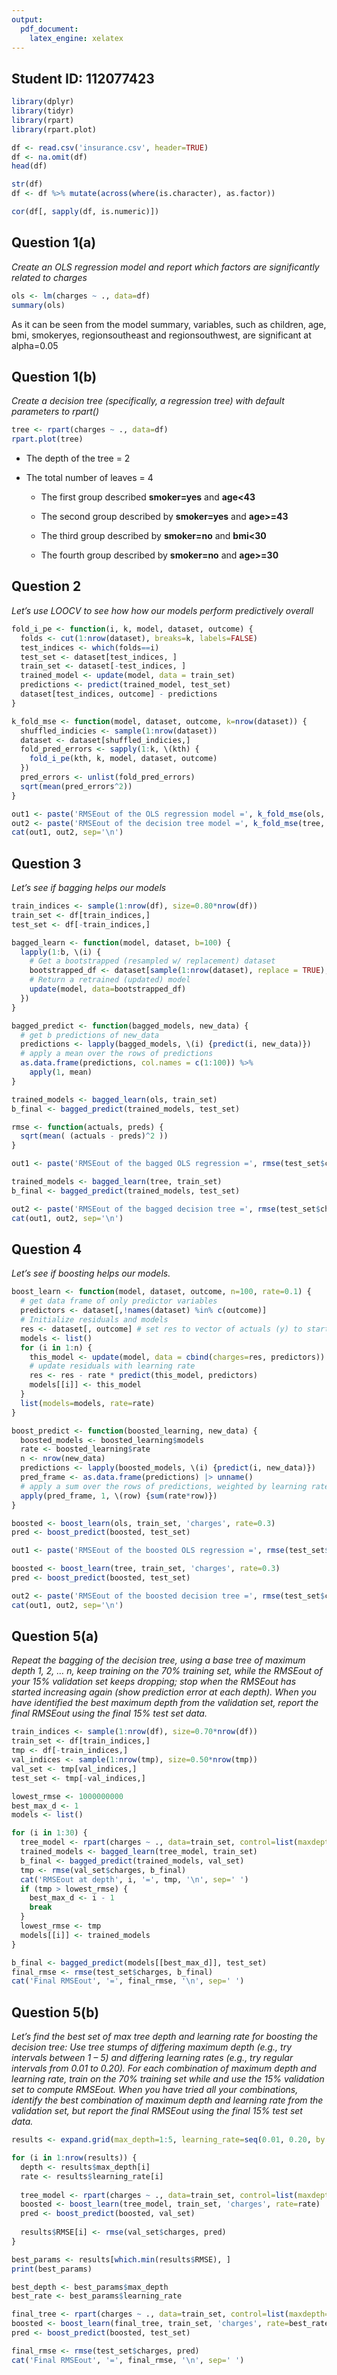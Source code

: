 ```yaml
---
output:
  pdf_document:
    latex_engine: xelatex
---
```


## Student ID: 112077423

```r
library(dplyr)
library(tidyr)
library(rpart)
library(rpart.plot)
```

```r
df <- read.csv('insurance.csv', header=TRUE)
df <- na.omit(df)
head(df)
```

```r
str(df)
df <- df %>% mutate(across(where(is.character), as.factor))
```

```r
cor(df[, sapply(df, is.numeric)])
```

## Question 1(a)

*Create an OLS regression model and report which factors are significantly related to charges*

```r
ols <- lm(charges ~ ., data=df)
summary(ols)
```

As it can be seen from the model summary, variables, such as children, age, bmi, smokeryes, regionsoutheast and regionsouthwest, are significant at alpha=0.05

## Question 1(b)

*Create a decision tree (specifically, a regression tree) with default parameters to rpart()*

```r
tree <- rpart(charges ~ ., data=df)
rpart.plot(tree)
```

- The depth of the tree = 2

- The total number of leaves = 4

  - The first group described **smoker=yes** and **age<43**
  
  - The second group described by **smoker=yes** and **age>=43**
  
  - The third group described by **smoker=no** and **bmi<30**
  
  - The fourth group described by **smoker=no** and **age>=30**

## Question 2

*Let’s use LOOCV to see how how our models perform predictively overall*

```r
fold_i_pe <- function(i, k, model, dataset, outcome) {
  folds <- cut(1:nrow(dataset), breaks=k, labels=FALSE)
  test_indices <- which(folds==i)
  test_set <- dataset[test_indices, ]
  train_set <- dataset[-test_indices, ]
  trained_model <- update(model, data = train_set)
  predictions <- predict(trained_model, test_set)
  dataset[test_indices, outcome] - predictions
}

k_fold_mse <- function(model, dataset, outcome, k=nrow(dataset)) {
  shuffled_indicies <- sample(1:nrow(dataset))
  dataset <- dataset[shuffled_indicies,]
  fold_pred_errors <- sapply(1:k, \(kth) {
    fold_i_pe(kth, k, model, dataset, outcome)
  })
  pred_errors <- unlist(fold_pred_errors)
  sqrt(mean(pred_errors^2))
}

out1 <- paste('RMSEout of the OLS regression model =', k_fold_mse(ols, df, "charges", k=nrow(df)))
out2 <- paste('RMSEout of the decision tree model =', k_fold_mse(tree, df, "charges", k=nrow(df)))
cat(out1, out2, sep='\n')
```

## Question 3

*Let’s see if bagging helps our models*

```r
train_indices <- sample(1:nrow(df), size=0.80*nrow(df))
train_set <- df[train_indices,]
test_set <- df[-train_indices,]

bagged_learn <- function(model, dataset, b=100) {
  lapply(1:b, \(i) {
    # Get a bootstrapped (resampled w/ replacement) dataset
    bootstrapped_df <- dataset[sample(1:nrow(dataset), replace = TRUE),]
    # Return a retrained (updated) model
    update(model, data=bootstrapped_df)
  })
}

bagged_predict <- function(bagged_models, new_data) {
  # get b predictions of new_data
  predictions <- lapply(bagged_models, \(i) {predict(i, new_data)}) 
  # apply a mean over the rows of predictions
  as.data.frame(predictions, col.names = c(1:100)) %>% 
    apply(1, mean) 
}
```

```r
trained_models <- bagged_learn(ols, train_set)
b_final <- bagged_predict(trained_models, test_set)

rmse <- function(actuals, preds) {
  sqrt(mean( (actuals - preds)^2 ))
}

out1 <- paste('RMSEout of the bagged OLS regression =', rmse(test_set$charges, b_final))

trained_models <- bagged_learn(tree, train_set)
b_final <- bagged_predict(trained_models, test_set)

out2 <- paste('RMSEout of the bagged decision tree =', rmse(test_set$charges, b_final))
cat(out1, out2, sep='\n')
```

## Question 4

*Let’s see if boosting helps our models.*

```r
boost_learn <- function(model, dataset, outcome, n=100, rate=0.1) {
  # get data frame of only predictor variables
  predictors <- dataset[,!names(dataset) %in% c(outcome)] 
  # Initialize residuals and models
  res <- dataset[, outcome] # set res to vector of actuals (y) to start
  models <- list()
  for (i in 1:n) {
    this_model <- update(model, data = cbind(charges=res, predictors))
    # update residuals with learning rate
    res <- res - rate * predict(this_model, predictors) 
    models[[i]] <- this_model 
  }
  list(models=models, rate=rate)
}

boost_predict <- function(boosted_learning, new_data) {
  boosted_models <- boosted_learning$models
  rate <- boosted_learning$rate
  n <- nrow(new_data)
  predictions <- lapply(boosted_models, \(i) {predict(i, new_data)}) 
  pred_frame <- as.data.frame(predictions) |> unname()
  # apply a sum over the rows of predictions, weighted by learning rate
  apply(pred_frame, 1, \(row) {sum(rate*row)}) 
}
```

```r
boosted <- boost_learn(ols, train_set, 'charges', rate=0.3)
pred <- boost_predict(boosted, test_set)

out1 <- paste('RMSEout of the boosted OLS regression =', rmse(test_set$charges, pred))

boosted <- boost_learn(tree, train_set, 'charges', rate=0.3)
pred <- boost_predict(boosted, test_set)

out2 <- paste('RMSEout of the boosted decision tree =', rmse(test_set$charges, pred))
cat(out1, out2, sep='\n')
```

## Question 5(a)

*Repeat the bagging of the decision tree, using a base tree of maximum depth 1, 2, … n, keep training on the 70% training set, while the RMSEout of your 15% validation set keeps dropping; stop when the RMSEout has started increasing again (show prediction error at each depth). When you have identified the best maximum depth from the validation set, report the final RMSEout using the final 15% test set data.*

```r
train_indices <- sample(1:nrow(df), size=0.70*nrow(df))
train_set <- df[train_indices,]
tmp <- df[-train_indices,]
val_indices <- sample(1:nrow(tmp), size=0.50*nrow(tmp))
val_set <- tmp[val_indices,]
test_set <- tmp[-val_indices,]

lowest_rmse <- 1000000000
best_max_d <- 1
models <- list()

for (i in 1:30) {
  tree_model <- rpart(charges ~ ., data=train_set, control=list(maxdepth=i))
  trained_models <- bagged_learn(tree_model, train_set)
  b_final <- bagged_predict(trained_models, val_set)
  tmp <- rmse(val_set$charges, b_final)
  cat('RMSEout at depth', i, '=', tmp, '\n', sep=' ')
  if (tmp > lowest_rmse) {
    best_max_d <- i - 1
    break
  }
  lowest_rmse <- tmp
  models[[i]] <- trained_models 
}

b_final <- bagged_predict(models[[best_max_d]], test_set)
final_rmse <- rmse(test_set$charges, b_final)
cat('Final RMSEout', '=', final_rmse, '\n', sep=' ')
```

## Question 5(b)

*Let’s find the best set of max tree depth and learning rate for boosting the decision tree: Use tree stumps of differing maximum depth (e.g., try intervals between 1 – 5) and differing learning rates (e.g., try regular intervals from 0.01 to 0.20). For each combination of maximum depth and learning rate, train on the 70% training set while and use the 15% validation set to compute RMSEout. When you have tried all your combinations, identify the best combination of maximum depth and learning rate from the validation set, but report the final RMSEout using the final 15% test set data.*

```r
results <- expand.grid(max_depth=1:5, learning_rate=seq(0.01, 0.20, by = 0.01), RMSE = NA)

for (i in 1:nrow(results)) {
  depth <- results$max_depth[i]
  rate <- results$learning_rate[i]
  
  tree_model <- rpart(charges ~ ., data=train_set, control=list(maxdepth=depth))
  boosted <- boost_learn(tree_model, train_set, 'charges', rate=rate)
  pred <- boost_predict(boosted, val_set)
  
  results$RMSE[i] <- rmse(val_set$charges, pred)
}

best_params <- results[which.min(results$RMSE), ]
print(best_params)

best_depth <- best_params$max_depth
best_rate <- best_params$learning_rate

final_tree <- rpart(charges ~ ., data=train_set, control=list(maxdepth=best_depth))
boosted <- boost_learn(final_tree, train_set, 'charges', rate=best_rate)
pred <- boost_predict(boosted, test_set)

final_rmse <- rmse(test_set$charges, pred)
cat('Final RMSEout', '=', final_rmse, '\n', sep=' ')
```